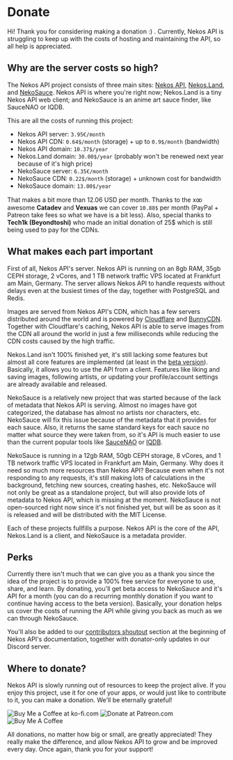 
# Donate

Hi! Thank you for considering making a donation :) . Currently, Nekos API is struggling to keep up with the costs of hosting and maintaining the API, so all help is appreciated.

## Why are the server costs so high?

The Nekos API project consists of three main sites: [Nekos API](https://nekosapi.com/), [Nekos.Land](https://nekos.land), and [NekoSauce](https://nekosauce.org). Nekos API is where you're right now; Nekos.Land is a tiny Nekos API web client; and NekoSauce is an anime art sauce finder, like SauceNAO or IQDB.

This are all the costs of running this project:
- Nekos API server: `3.95€/month`
- Nekos API CDN: `0.64$/month` (storage) + up to `0.9$/month` (bandwidth)
- Nekos API domain: `10.37$/year`
- Nekos.Land domain: `30.00$/year` (probably won't be renewed next year because of it's high price)
- NekoSauce server: `6.35€/month`
- NekoSauce CDN: `0.22$/month` (storage) + unknown cost for bandwidth
- NekoSauce domain: `13.00$/year`

That makes a bit more than 12.06 USD per month. Thanks to the xꝏ awesome **Catadev** and **Vexuas** we can cover `10.88$` per month (PayPal + Patreon take fees so what we have is a bit less). Also, special thanks to **Tech1k (Beyondtoshi)** who made an initial donation of 25$ which is still being used to pay for the CDNs.

## What makes each part important

First of all, Nekos API's server. Nekos API is running on an 8gb RAM, 35gb CEPH storage, 2 vCores, and 1 TB network traffic VPS located at Frankfurt am Main, Germany. The server allows Nekos API to handle requests without delays even at the busiest times of the day, together with PostgreSQL and Redis.

Images are served from Nekos API's CDN, which has a few servers distributed around the world and is powered by [Cloudflare](https://cloudflare.com) and [BunnyCDN](https://bunny.net). Together with Cloudflare's caching, Nekos API is able to serve images from the CDN all around the world in just a few milliseconds while reducing the CDN costs caused by the high traffic.

Nekos.Land isn't 100% finished yet, it's still lacking some features but almost all core features are implemented (at least in the [beta version](https://beta.nekos.land)). Basically, it allows you to use the API from a client. Features like liking and saving images, following artists, or updating your profile/account settings are already available and released.

NekoSauce is a relatively new project that was started because of the lack of metadata that Nekos API is serving. Almost no images have got categorized, the database has almost no artists nor characters, etc. NekoSauce will fix this issue because of the metadata that it provides for each sauce. Also, it returns the same standard keys for each sauce no matter what source they were taken from, so it's API is much easier to use than the current popular tools like [SauceNAO](https://saucenao.com) or [IQDB](https://iqdb.org).

NekoSauce is running in a 12gb RAM, 50gb CEPH storage, 8 vCores, and 1 TB network traffic VPS located in Frankfurt am Main, Germany. Why does it need so much more resources than Nekos API? Because even when it's not responding to any requests, it's still making lots of calculations in the background, fetching new sources, creating hashes, etc. NekoSauce will not only be great as a standalone project, but will also provide lots of metadata to Nekos API, which is missing at the moment. NekoSauce is not open-sourced right now since it's not finished yet, but will be as soon as it is released and will be distributed with the MIT License.

Each of these projects fullfills a purpose. Nekos API is the core of the API, Nekos.Land is a client, and NekoSauce is a metadata provider.

## Perks

Currently there isn't much that we can give you as a thank you since the idea of the project is to provide a 100% free service for everyone to use, share, and learn. By donating, you'll get beta access to NekoSauce and it's API for a month (you can do a recurring monthly donation if you want to continue having access to the beta version). Basically, your donation helps us cover the costs of running the API while giving you back as much as we can through NekoSauce.

You'll also be added to our [contributors shoutout](/docs#contributors) section at the beginning of Nekos API's documentation, together with donator-only updates in our Discord server.

## Where to donate?

Nekos API is slowly running out of resources to keep the project alive. If you enjoy this project, use it for one of your apps, or would just like to contribute to it, you can make a donation. We'll be eternally grateful!

<div className="mt-8 flex flex-row items-center gap-4 flex-wrap">
    <Link
        href="https://ko-fi.com/nekidev"
        className="hover:opacity-80 transition"
        target="_blank"
    >
        <img
            src="https://storage.ko-fi.com/cdn/kofi5.png?v=3"
            alt="Buy Me a Coffee at ko-fi.com"
            style={{ height: "36px" }}
        />
    </Link>
    <Link
        href="https://patreon.com/nekidev"
        className="hover:opacity-80 transition"
        target="_blank"
    >
        <img
            src="https://c5.patreon.com/external/logo/become_a_patron_button.png"
            alt="Donate at Patreon.com"
            style={{ height: "36px", borderRadius: "18px" }}
        />
    </Link>
    <Link
        href="https://www.buymeacoffee.com/nekidev"
        className="hover:opacity-80 transition"
        target="_blank"
    >
        <img
            src="https://cdn.buymeacoffee.com/buttons/v2/default-yellow.png"
            alt="Buy Me A Coffee"
            style={{ height: "36px", borderRadius: "18px" }}
        />
    </Link>
</div>

All donations, no matter how big or small, are greatly appreciated! They really make the difference, and allow Nekos API to grow and be improved every day. Once again, thank you for your support!
